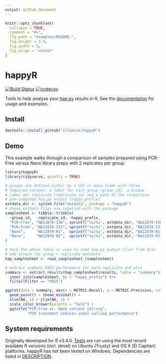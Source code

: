 ```yaml
---
output: github_document
---
```


```r
knitr::opts_chunk$set(
  collapse = TRUE,
  comment = "#>",
  fig.path = "examples/README-",
  fig.height = 3.5,
  fig.width = 5,
  fig.align = "center"
)
```


# happyR

[![Build Status](https://travis-ci.org/Illumina/happyR.svg?branch=master)](https://travis-ci.org/Illumina/happyR)
[![codecov](https://codecov.io/gh/Illumina/happyR/branch/master/graph/badge.svg)](https://codecov.io/gh/Illumina/happyR)

Tools to help analyse your [hap.py](https://github.com/Illumina/hap.py) results in R.
See the [documentation](https://illumina.github.io/happyR) for usage and examples.

## Install

```r
devtools::install_github("Illumina/happyR")
```

## Demo

This example walks through a comparison of samples prepared using PCR-Free versus 
Nano library preps with 2 replicates per group.

```r
library(happyR)
library(tidyverse, quietly = TRUE)

# groups are defined either by a CSV or data.frame with three 
# required columns: a label for each group (group_id), a unique
# label per replicate (replicate_id) and a path to the respective
# pre-computed hap.py output (happy_prefix)
extdata_dir <- system.file("extdata", package = "happyR")
# these extdata files are supplied with the package
samplesheet <- tibble::tribble(
  ~group_id,  ~replicate_id, ~happy_prefix,
  "PCR-Free", "NA12878-I30", sprintf("%s/%s", extdata_dir, "NA12878-I30_S1"),
  "PCR-Free", "NA12878-I33", sprintf("%s/%s", extdata_dir, "NA12878-I33_S1"),
  "Nano",     "NA12878-R1",  sprintf("%s/%s", extdata_dir, "NA12878-R1_S1"),
  "Nano",     "NA12878-R2",  sprintf("%s/%s", extdata_dir, "NA12878-R2_S1")
)

# here the above table is used to read hap.py output files from disk 
# and attach the group + replicate metadata
hap_samplesheet <- read_samplesheet_(samplesheet)

# extract summary PASS performance for each replicate and plot
summary <- extract_results(hap_samplesheet$results, table = "summary") %>% 
  inner_join(samplesheet, by = "happy_prefix") %>% 
  filter(Filter == "PASS")

ggplot(data = summary, aes(x = METRIC.Recall, y = METRIC.Precision, color = group_id, shape = Type)) +
  geom_point() + theme_minimal() + 
  xlim(NA, 1) + ylim(NA, 1) +
  scale_color_brewer(palette = "Set2") +
  ggtitle("PCR-Free vs. Nano variant calling",
          "PCR treatment reduces indel calling performance")  
```

## System requirements

Originally developed for R v3.4.0. [Tests](https://travis-ci.org/Illumina/happyR) are run using the most recent available R versions (incl. devel) on Ubuntu (Trusty) and OS X (El Capitan) platforms. happyR has not been tested on Windows. Dependencies are listed in [DESCRIPTION](DESCRIPTION). 
